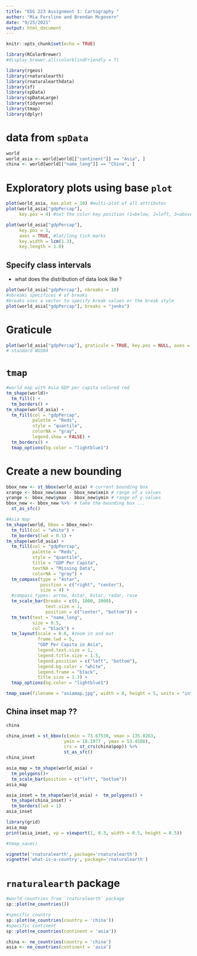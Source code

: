 ```yaml
---
title: "EDS 223 Assignment 1: Cartography "
author: "Mia Forsline and Brendan Mcgovern"
date: "9/25/2021"
output: html_document
---
```


```r
knitr::opts_chunk$set(echo = TRUE)

library(RColorBrewer)
#display.brewer.all(colorblindFriendly = T)

library(rgeos)
library(rnaturalearth)
library(rnaturalearthdata)
library(sf)
library(spData)
library(spDataLarge)
library(tidyverse)
library(tmap)
library(dplyr)
```

# data from `spData`
```r
world
world_asia <- world[world[["continent"]] == "Asia", ]
china <- world[world[["name_long"]] == "China", ]
```

# Exploratory plots using base `plot` 
```r
plot(world_asia, max.plot = 10) #multi-plot of all attributes
plot(world_asia["gdpPercap"], 
     key.pos = 4) #set the color key position (1=below, 2=left, 3=above and 4=right):

plot(world_asia["gdpPercap"], 
     key.pos = 1, 
     axes = TRUE, #lat/long tick marks 
     key.width = lcm(1.3), 
     key.length = 1.0)
```

## Specify class intervals 
- what does the distribution of data look like ? 
```r
plot(world_asia["gdpPercap"], nbreaks = 10)
#nbreaks specifices # of breaks
#breaks uses a vector to specify break values or the break style 
plot(world_asia["gdpPercap"], breaks = "jenks")
```
# Graticule
```r
plot(world_asia["gdpPercap"], graticule = TRUE, key.pos = NULL, axes = TRUE)
# standard WGS84 
```

# `tmap` 
```r
#world map with Asia GDP per capita colored red 
tm_shape(world)+
  tm_fill() + 
  tm_borders() + 
tm_shape(world_asia) +
  tm_fill(col = "gdpPercap", 
          palette = "Reds", 
          style = "quantile",
          colorNA = "gray",
          legend.show = FALSE) +
  tm_borders() + 
  tmap_options(bg.color = "lightblue1")
```

# Create a new bounding
```r
bbox_new <- st_bbox(world_asia) # current bounding box
xrange <- bbox_new$xmax - bbox_new$xmin # range of x values
yrange <- bbox_new$ymax - bbox_new$ymin # range of y values
bbox_new <- bbox_new %>%  # take the bounding box ...
  st_as_sfc()

#Asia map 
tm_shape(world, bbox = bbox_new)+
  tm_fill(col = "white") + 
  tm_borders(lwd = 0.1) + 
tm_shape(world_asia) +
  tm_fill(col = "gdpPercap", 
          palette = "Reds", 
          style = "quantile",
          title = "GDP Per Capita",
          textNA = "Missing Data",
          colorNA = "gray") +
  tm_compass(type = "4star", 
             position = c("right", "center"), 
             size = 4) + 
  #compass types: arrow, 4star, 8star, radar, rose
  tm_scale_bar(breaks = c(0, 1000, 2000), 
               text.size = 1, 
               position = c("center", "bottom")) + 
  tm_text(text = "name_long", 
          size = 0.5, 
          col = "black") + 
  tm_layout(scale = 0.6, #zoom in and out 
            frame.lwd = 5,
            "GDP Per Capita in Asia",
            legend.text.size = 1,
            legend.title.size = 1.5, 
            legend.position = c("left", "bottom"),
            legend.bg.color = "white",
            legend.frame = "black", 
            title.size = 1.3) + 
  tmap_options(bg.color = "lightblue1")

tmap_save(filename = "asiamap.jpg", width = 8, height = 5, units = "in", dpi = 300)
```


## China inset map ?? 
```r
china

china_inset = st_bbox(c(xmin = 73.67538, xmax = 135.0263,
                      ymin = 18.1977 , ymax = 53.4588),
                      crs = st_crs(china$pop)) %>% 
                      st_as_sfc() 
china_inset

asia_map = tm_shape(world_asia) + 
  tm_polygons()+
  tm_scale_bar(position = c("left", "bottom"))
asia_map

asia_inset = tm_shape(world_asia) +  tm_polygons() +
  tm_shape(china_inset) + 
  tm_borders(lwd = 1) 
asia_inset

library(grid)
asia_map
print(asia_inset, vp = viewport(1, 0.3, width = 0.5, height = 0.5))

#tmap_save()
```


```r
vignette('rnaturalearth', package='rnaturalearth')
vignette('what-is-a-country', package='rnaturalearth')
```

# `rnaturalearth` package 
```r
#world countries from `rnaturalearth` package 
sp::plot(ne_countries())

#specific country 
sp::plot(ne_countries(country = 'china'))
#specific continent
sp::plot(ne_countries(continent = 'asia'))
```

```r
china <- ne_countries(country = 'china')
asia <- ne_countries(continent = 'asia')
```

